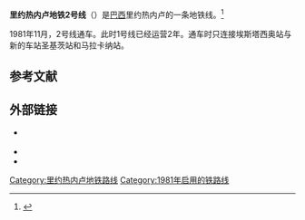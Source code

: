 '''里约热内卢地铁2号线'''（{{lang-pt|Linha 2 do Metrô do Rio de Janeiro}}）是[[巴西|巴西]]里约热内卢的一条地铁线。<ref name="MTB">{{cite news|title=Metrô do Rio de Janeiro (in Portuguese)|url=http://www.transportes.gov.br/bit/ferro/metro-rj/metrorjestacoes.htm|publisher=''[[Ministry_of_Transport_(Brazil)|Ministry of Transport (Brazil)]]''|date=|author=|deadurl=yes|archiveurl=https://web.archive.org/web/20100715214301/http://www.transportes.gov.br/bit/ferro/metro-rj/metrorjestacoes.htm|archivedate=2010-07-15}}</ref>

1981年11月，2号线通车。此时1号线已经运营2年。通车时只连接埃斯塔西奥站与新的车站圣基茨站和马拉卡纳站。

==参考文献==
{{Reflist}}

==外部链接==
* {{Link |1= |2=http://www.metrorio.com.br/ |3=Página oficial }} {{Wayback|url=http://www.metrorio.com.br/ |date=19990125101216 }}
* {{Link||2=http://www.riotrilhos.rj.gov.br/ |3=Rio Trilhos}}
* {{Link||2=http://www.openstreetmap.org/?relation=285324 |3=Mapa da Linha 2 |4=no [[OpenStreetMap|OpenStreetMap]]}}

{{里约热内卢地铁}}

[[Category:里约热内卢地铁路线|Category:里约热内卢地铁路线]]
[[Category:1981年启用的铁路线|Category:1981年启用的铁路线]]